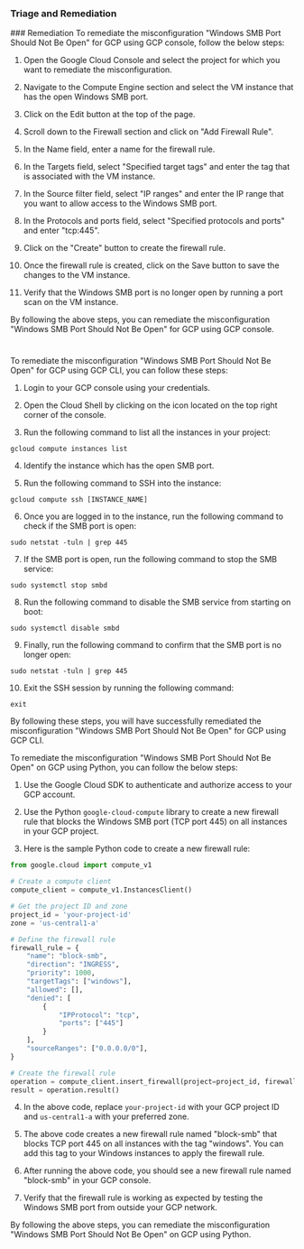 
### Triage and Remediation
<Tabs>
<Tab title='Remediation'>
### Remediation

<AccordionGroup>
<Accordion title='Using Console' defaultOpen='true'>
To remediate the misconfiguration "Windows SMB Port Should Not Be Open" for GCP using GCP console, follow the below steps:

1. Open the Google Cloud Console and select the project for which you want to remediate the misconfiguration.

2. Navigate to the Compute Engine section and select the VM instance that has the open Windows SMB port.

3. Click on the Edit button at the top of the page.

4. Scroll down to the Firewall section and click on "Add Firewall Rule".

5. In the Name field, enter a name for the firewall rule.

6. In the Targets field, select "Specified target tags" and enter the tag that is associated with the VM instance.

7. In the Source filter field, select "IP ranges" and enter the IP range that you want to allow access to the Windows SMB port.

8. In the Protocols and ports field, select "Specified protocols and ports" and enter "tcp:445".

9. Click on the "Create" button to create the firewall rule.

10. Once the firewall rule is created, click on the Save button to save the changes to the VM instance.

11. Verify that the Windows SMB port is no longer open by running a port scan on the VM instance.

By following the above steps, you can remediate the misconfiguration "Windows SMB Port Should Not Be Open" for GCP using GCP console.

#
</Accordion>

<Accordion title='Using CLI'>
To remediate the misconfiguration "Windows SMB Port Should Not Be Open" for GCP using GCP CLI, you can follow these steps:

1. Login to your GCP console using your credentials.

2. Open the Cloud Shell by clicking on the icon located on the top right corner of the console.

3. Run the following command to list all the instances in your project:

```
gcloud compute instances list
```

4. Identify the instance which has the open SMB port.

5. Run the following command to SSH into the instance:

```
gcloud compute ssh [INSTANCE_NAME]
```

6. Once you are logged in to the instance, run the following command to check if the SMB port is open:

```
sudo netstat -tuln | grep 445
```

7. If the SMB port is open, run the following command to stop the SMB service:

```
sudo systemctl stop smbd
```

8. Run the following command to disable the SMB service from starting on boot:

```
sudo systemctl disable smbd
```

9. Finally, run the following command to confirm that the SMB port is no longer open:

```
sudo netstat -tuln | grep 445
```

10. Exit the SSH session by running the following command:

```
exit
```

By following these steps, you will have successfully remediated the misconfiguration "Windows SMB Port Should Not Be Open" for GCP using GCP CLI.
</Accordion>

<Accordion title='Using Python'>
To remediate the misconfiguration "Windows SMB Port Should Not Be Open" on GCP using Python, you can follow the below steps:

1. Use the Google Cloud SDK to authenticate and authorize access to your GCP account.

2. Use the Python `google-cloud-compute` library to create a new firewall rule that blocks the Windows SMB port (TCP port 445) on all instances in your GCP project.

3. Here is the sample Python code to create a new firewall rule:

```python
from google.cloud import compute_v1

# Create a compute client
compute_client = compute_v1.InstancesClient()

# Get the project ID and zone
project_id = 'your-project-id'
zone = 'us-central1-a'

# Define the firewall rule
firewall_rule = {
    "name": "block-smb",
    "direction": "INGRESS",
    "priority": 1000,
    "targetTags": ["windows"],
    "allowed": [],
    "denied": [
        {
            "IPProtocol": "tcp",
            "ports": ["445"]
        }
    ],
    "sourceRanges": ["0.0.0.0/0"],
}

# Create the firewall rule
operation = compute_client.insert_firewall(project=project_id, firewall_resource=firewall_rule)
result = operation.result()
```

4. In the above code, replace `your-project-id` with your GCP project ID and `us-central1-a` with your preferred zone.

5. The above code creates a new firewall rule named "block-smb" that blocks TCP port 445 on all instances with the tag "windows". You can add this tag to your Windows instances to apply the firewall rule.

6. After running the above code, you should see a new firewall rule named "block-smb" in your GCP console.

7. Verify that the firewall rule is working as expected by testing the Windows SMB port from outside your GCP network.

By following the above steps, you can remediate the misconfiguration "Windows SMB Port Should Not Be Open" on GCP using Python.
</Accordion>

</AccordionGroup>
</Tab>
</Tabs>
